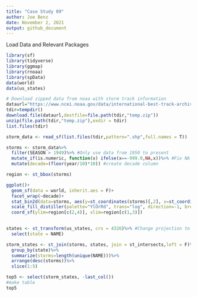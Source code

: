 ```yaml
---
title: "Case Study 09"
author: Joe Benz
date: November 2, 2021
output: github_document
---
```

 Load Data and Relevant Packages
```r
library(sf)
library(tidyverse)
library(ggmap)
library(rnoaa)
library(spData)
data(world)
data(us_states)
```

```r
# Download zipped data from noaa with storm track information
dataurl="https://www.ncei.noaa.gov/data/international-best-track-archive-for-climate-stewardship-ibtracs/v04r00/access/shapefile/IBTrACS.NA.list.v04r00.points.zip"
tdir=tempdir()
download.file(dataurl,destfile=file.path(tdir,"temp.zip"))
unzip(file.path(tdir,"temp.zip"),exdir = tdir)
list.files(tdir)

storm_data <- read_sf(list.files(tdir,pattern=".shp",full.names = T))
```

```r
storms <- storm_data%>%
  filter(SEASON > 1949)%>% #Only use data from 1950 to present
  mutate_if(is.numeric, function(x) ifelse(x==-999.0,NA,x))%>% #Fix NA values
  mutate(decade=(floor(year/10)*10)) #create decade column

region <- st_bbox(storms)

ggplot()+
  geom_sf(data = world, inherit.aes = F)+
  facet_wrap(~decade)+
  stat_bin2d(data=storms, aes(y=st_coordinates(storms)[,2], x=st_coordinates(storms)[,1]),bins=100)+
  scale_fill_distiller(palette="YlOrRd", trans="log", direction=-1, breaks = c(1,10,100,1000))+
  coord_sf(ylim=region[c(2,4)], xlim=region[c(1,3)])
  
```

```r
states <- st_transform(us_states, crs = 4326)%>% #Change projection to match storms
  select(state = NAME)

storm_states <- st_join(storms, states, join = st_intersects,left = F)%>%
  group_by(state)%>%
  summarize(storms=length(unique(NAME)))%>%
  arrange(desc(storms))%>%
  slice(1:5)

top5 <- select(storm_states, -last_col())
#make table
top5
```

 